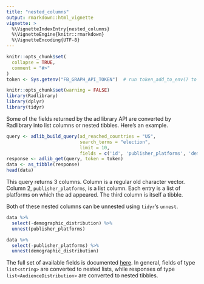 ```yaml
---
title: "nested_columns"
output: rmarkdown::html_vignette
vignette: >
  %\VignetteIndexEntry{nested_columns}
  %\VignetteEngine{knitr::rmarkdown}
  %\VignetteEncoding{UTF-8}
---
```


```r
knitr::opts_chunk$set(
  collapse = TRUE,
  comment = "#>"
)
token <- Sys.getenv("FB_GRAPH_API_TOKEN")  # run token_add_to_env() to set this
```

```r
knitr::opts_chunk$set(warning = FALSE)
library(Radlibrary)
library(dplyr)
library(tidyr)
```

Some of the fields returned by the ad library API are converted by Radlibrary into list columns or nested tibbles. Here's an example.

```r
query <- adlib_build_query(ad_reached_countries = "US", 
                           search_terms = "election", 
                           limit = 10, 
                           fields = c('id', 'publisher_platforms', 'demographic_distribution'))
response <- adlib_get(query, token = token)
data <- as_tibble(response)
head(data)
```
This query returns 3 columns. Column is a regular old character vector. Column 2, `publisher_platforms`, is a list column. Each entry is a list of platforms on which the ad appeared. The third column is itself a tibble. 

Both of these nested columns can be unnested using `tidyr`'s `unnest`.

```r
data %>% 
  select(-demographic_distribution) %>% 
  unnest(publisher_platforms)
```
```r
data %>% 
  select(-publisher_platforms) %>% 
  unnest(demographic_distribution)
```
The full set of available fields is documented [here](https://developers.facebook.com/docs/marketing-api/reference/archived-ad/). In general, fields of type `list<string>` are converted to nested lists, while responses of type `list<AudienceDistribution>` are converted to nested tibbles.

